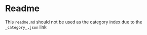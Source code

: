 # Readme

This `readme.md` should not be used as the category index due to the `_category_.json` link
